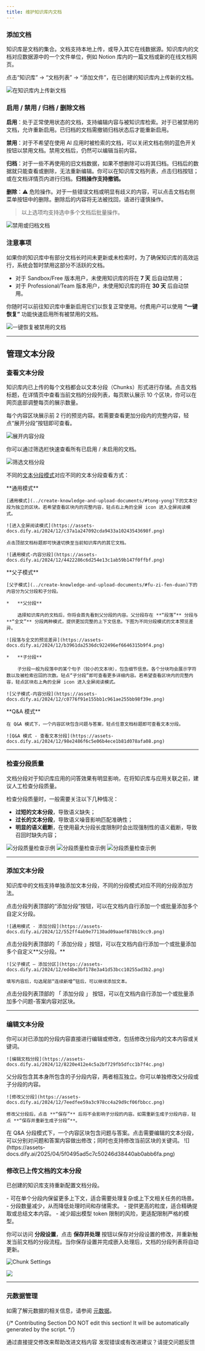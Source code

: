 ```yaml
---
title: 维护知识库内文档
---
```


### 添加文档

知识库是文档的集合。文档支持本地上传，或导入其它在线数据源。知识库内的文档对应数据源中的一个文件单位，例如 Notion 库内的一篇文档或新的在线文档网页。

点击“知识库” → “文档列表” → “添加文件”，在已创建的知识库内上传新的文档。

![在知识库内上传新文档](https://assets-docs.dify.ai/2024/12/424ab491aaebe09b490a36d26c9fa8da.png)

### 启用 / 禁用 / 归档 / 删除文档

**启用**：处于正常使用状态的文档，支持编辑内容与被知识库检索。对于已被禁用的文档，允许重新启用。已归档的文档需撤销归档状态后才能重新启用。

**禁用**：对于不希望在使用 AI 应用时被检索的文档，可以关闭文档右侧的蓝色开关按钮以禁用文档。禁用文档后，仍然可以编辑当前内容。

**归档**：对于一些不再使用的旧文档数据，如果不想删除可以将其归档。归档后的数据就只能查看或删除，无法重新编辑。你可以在知识库文档列表，点击归档按钮；或在文档详情页内进行归档。**归档操作支持撤销。**

**删除**：⚠️ 危险操作。对于一些错误文档或明显有歧义的内容，可以点击文档右侧菜单按钮中的删除。删除后的内容将无法被找回，请进行谨慎操作。

> 以上选项均支持选中多个文档后批量操作。

![禁用或归档文档](https://assets-docs.dify.ai/2024/12/5e0e64859a1ac51602d167ec55ef9350.png)

### 注意事项

如果你的知识库中有部分文档长时间未更新或未检索时，为了确保知识库的高效运行，系统会暂时禁用这部分不活跃的文档。

* 对于 Sandbox/Free 版本用户，未使用知识库的将在 **7 天** 后自动禁用；
* 对于 Professional/Team 版本用户，未使用知识库的将在 **30 天** 后自动禁用。

你随时可以前往知识库中重新启用它们以恢复正常使用。付费用户可以使用 **“一键恢复”** 功能快速启用所有被禁用的文档。

![一键恢复被禁用的文档](https://assets-docs.dify.ai/2024/12/bf6485b17aec716741eb65e307c2274c.png)

***

## 管理文本分段

### 查看文本分段

知识库内已上传的每个文档都会以文本分段（Chunks）形式进行存储。点击文档标题，在详情页中查看当前文档的分段列表，每页默认展示 10 个区块，你可以在网页底部调整每页的展示数量。

每个内容区块展示前 2 行的预览内容。若需要查看更加分段内的完整内容，轻点“展开分段”按钮即可查看。

![展开内容分段](https://assets-docs.dify.ai/2024/12/86cc80f17fab1eea75aa73ee681e4663.png)

你可以通过筛选栏快速查看所有已启用 / 未启用的文档。

![筛选文档分段](https://assets-docs.dify.ai/2025/01/47ef07319175a102bfd1692dcc6cac9b.png)

不同的[文本分段模式](../create-knowledge-and-upload-documents/chunking-and-cleaning-text)对应不同的文本分段查看方式：

<Tabs>
  <Tab title="通用模式 General">
    **通用模式**

    [通用模式](../create-knowledge-and-upload-documents/#tong-yong)下的文本分段为独立的区块。若希望查看区块内的完整内容，轻点右上角的全屏 icon 进入全屏阅读模式。

    ![进入全屏阅读模式](https://assets-docs.dify.ai/2024/12/c37a1a247092cda9433a10243543698f.png)

    点击顶部文档标题即可快速切换至当前知识库内的其它文档。

    ![通用模式-内容分段](https://assets-docs.dify.ai/2024/12/4422286c6d254e13c1ab59b147f0ffbf.png)
  </Tab>

  <Tab title="父子模式 Parent-child">
    **父子模式**

    [父子模式](../create-knowledge-and-upload-documents/#fu-zi-fen-duan)下的内容分为父分段和子分段。

    *   **父分段**

        选择知识库内的文档后，你将会首先看到父分段的内容。父分段存在 **“段落”** 分段与 **“全文”** 分段两种模式，提供更加完整的上下文信息。下图为不同分段模式的文本预览差异。

    ![段落与全文的预览差异](https://assets-docs.dify.ai/2024/12/b3961da2536dc922496ef6646315b9f4.png)

    *   **子分段**

        子分段一般为段落中的某个句子（较小的文本块），包含细节信息。各个分块均会展示字符数以及被检索召回的次数。轻点“子分段”即可查看更多详细内容。若希望查看区块内的完整内容，轻点区块右上角的全屏 icon 进入全屏阅读模式。

    ![父子模式-内容分段](https://assets-docs.dify.ai/2024/12/c0776f91e155bb1c961ae255bb98f39e.png)
  </Tab>

  <Tab title="Q&A 模式（仅用于社区版）">
    **Q&A 模式**

    在 Q&A 模式下，一个内容区块包含问题与答案，轻点任意文档标题即可查看文本分段。

    ![Q&A 模式 - 查看文本分段](https://assets-docs.dify.ai/2024/12/98e2486f6c5e06b4ece1b81d078afa08.png)
  </Tab>
</Tabs>

***

### 检查分段质量

文档分段对于知识库应用的问答效果有明显影响，在将知识库与应用关联之前，建议人工检查分段质量。

检查分段质量时，一般需要关注以下几种情况：

* **过短的文本分段**，导致语义缺失；
* **过长的文本分段**，导致语义噪音影响匹配准确性；
* **明显的语义截断**，在使用最大分段长度限制时会出现强制性的语义截断，导致召回时缺失内容；

![分段质量检查示例](https://assets-docs.dify.ai/2024/12/ee081e98c1649aea4a5c2b15b88e11aa.png)
![分段质量检查示例](https://assets-docs.dify.ai/2024/12/ac47381ae4be183768dd025c37c049fa.png)
![分段质量检查示例](https://assets-docs.dify.ai/2024/12/b8ab7ac84028b0b16c3948f35015e069.png)

***

### 添加文本分段

知识库中的文档支持单独添加文本分段，不同的分段模式对应不同的分段添加方法。

<Tabs>
  <Tab title="通用模式 General">
    点击分段列表顶部的“添加分段”按钮，可以在文档内自行添加一个或批量添加多个自定义分段。
    
    ![通用模式 - 添加分段](https://assets-docs.dify.ai/2024/12/552ff4ab9e77130ad09aaef878b19cc9.png)
  </Tab>
  <Tab title="父子模式 Parent-child">
    点击分段列表顶部的「 添加分段 」按钮，可以在文档内自行添加一个或批量添加多个自定义**父分段。**
    
    ![父子模式 — 添加分区](https://assets-docs.dify.ai/2024/12/ed4be3bf178e3a41d53bcc10255ad3b2.png)
    
    填写内容后，勾选尾部“连续新增”钮后，可以继续添加文本。
  </Tab>
    <Tab title="Q&A 模式">
    点击分段列表顶部的 「 添加分段 」 按钮，可以在文档内自行添加一个或批量添加多个问题-答案内容对区块。
  </Tab>
</Tabs>

***

### 编辑文本分段

<Tabs>
  <Tab title="通用模式 General">
    你可以对已添加的分段内容直接进行编辑或修改，包括修改分段内的文本内容或关键词。
    
    ![编辑文档分段](https://assets-docs.dify.ai/2024/12/8220e412e4c5a2bf729fb5dfcc1b7f4c.png)
  </Tab>
  <Tab title="父子模式 Parent-child">
    父分段包含其本身所包含的子分段内容，两者相互独立。你可以单独修改父分段或子分段的内容。
    
    ![修改父分段](https://assets-docs.dify.ai/2024/12/7eedfee59a3c978cc4a29d9cf06fbbcc.png)
    
    修改父分段后，点击 **“保存”** 后将不会影响子分段的内容。如需重新生成子分段内容，轻点 **“保存并重新生成子分段”**。
  </Tab>
    <Tab title="Q&A 模式">
    在 Q&A 分段模式下，一个内容区块包含问题与答案。点击需要编辑的文本分段，可以分别对问题和答案内容做出修改；同时也支持修改当前区块的关键词。
    ![](https://assets-docs.dify.ai/2025/04/5f0495ad5c7c50246d38440ab0abb6fa.png)
  </Tab>
</Tabs>

### 修改已上传文档的文本分段

已创建的知识库支持重新配置文档分段。

<Tabs>
  <Tab title="较大分段">
    - 可在单个分段内保留更多上下文，适合需要处理复杂或上下文相关任务的场景。
    - 分段数量减少，从而降低处理时间和存储需求。
  </Tab>
  <Tab title="较小分段">
    - 提供更高的粒度，适合精确提取或总结文本内容。
    - 减少超出模型 token 限制的风险，更适配限制严格的模型。
  </Tab>
</Tabs>

你可以访问 **分段设置**，点击 **保存并处理** 按钮以保存对分段设置的修改，并重新触发当前文档的分段流程。当你保存设置并完成嵌入处理后，文档的分段列表将自动更新。

![Chunk Settings](https://assets-docs.dify.ai/2025/01/36cb20be8aae1f368ebf501c0d579051.png)

![](https://assets-docs.dify.ai/2025/04/896a2b3175c6e2a1139716fc9eecad99.png)

***

### 元数据管理

如需了解元数据的相关信息，请参阅 [元数据](/zh-hans/guides/knowledge-base/metadata)。

{/*
Contributing Section
DO NOT edit this section!
It will be automatically generated by the script.
*/}

<CardGroup cols="2">
    <Card
        title="编辑此页面"
        icon="pen-to-square"
        href="https://github.com/langgenius/dify-docs-mintlify/edit/main/zh-hans/guides/knowledge-base/knowledge-and-documents-maintenance/maintain-knowledge-documents.mdx"
    >
        通过直接提交修改来帮助改进文档内容
    </Card>
    <Card
        title="提交问题"
        icon="github"
        href="https://github.com/langgenius/dify-docs-mintlify/issues/new?title=文档问题%3A%20ain-knowledge-docume&body=%23%23%20问题描述%0A%3C%21--%20请简要描述你发现的问题%20--%3E%0A%0A%23%23%20页面链接%0Ahttps%3A%2F%2Fgithub.com%2Flanggenius%2Fdify-docs-mintlify%2Fblob%2Fmain%2Fzh-hans/guides/knowledge-base/knowledge-and-documents-maintenance%2Fmaintain-knowledge-documents.mdx%0A%0A%23%23%20建议修改%0A%3C%21--%20如果有具体的修改建议，请在此说明%20--%3E%0A%0A%3C%21--%20感谢你对文档质量的关注！%20--%3E"
    >
        发现错误或有改进建议？请提交问题反馈
    </Card>
</CardGroup>
